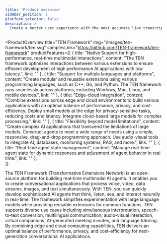 ```yaml
---
title: 'Product overview'
sidebar_position: 1
platform_selector: false
description: >
  Create a better user experience with the most accurate live transcription and subtitling.
---
```


<ProductOverview
    title="TEN Framework"
    img="/images/ten-framework/ten.svg"
    samplesLink="https://github.com/TEN-framework/ten-framework"
    productFeatures={[
        {
            title: "Native Support for high-performance, real-time multimodal interactions",
            content: "The TEN framework optimizes interactions between various extensions to ensure efficient development of  high performance AI applications with low latency.",
            link: ""
        },
        {
            title: "Support for multiple languages and platforms",
            content: "Create modular and reusable extensions using various programming languages, such as C++, Go, and Python. The TEN framework runs seamlessly across platforms, including Windows, Mac, Linux, and mobile devices.",
            link: ""
        },
        {
            title: "Edge-cloud integration",
            content: "Combine extensions across edge and cloud environments to build various applications with an optimal balance of performance, privacy, and cost-efficiency. Deploy small models at the edge for privacy-sensitive tasks, reducing costs and latency. Integrate cloud-based large models for complex processing.",
            link: ""
        }, 
        {
            title: "Flexibility beyond model limitations",
            content: "Create complex AI applications that transcend the limitations of large models. Construct agents to meet a wide range of needs using a simple, responsive, drag-and-drop programming approach. Use audio-visual tools to integrate AI, databases, monitoring systems, RAG, and more.",
            link: ""
        }, 
        {
            title: "Real-time agent state management",
            content: "Manage real-time agent state for dynamic responses and adjustment of agent behavior in real time.",
            link: ""
        },                 
    ]}

>

The TEN Framework (Transformative Extensions Network) is an open-source platform for building real-time multimodal AI agents. It enables you to create conversational applications that process voice, video, data streams, images, and text simultaneously. With TEN, you can quickly develop sophisticated AI agents that think, listen, see, and interact naturally in real-time. The framework simplifies experimentation with large language models while providing reusable extensions for common functions. TEN supports diverse use cases including simultaneous interpretation, speech-to-text conversion, multilingual communication, audio-visual interaction, virtual companions, AI-generated meeting minutes, and language tutoring. By combining edge and cloud computing capabilities, TEN delivers an optimal balance of performance, privacy, and cost-efficiency for next-generation conversational AI applications.

</ProductOverview>
